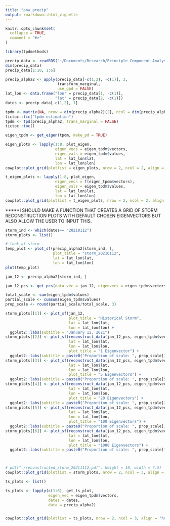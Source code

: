 ```yaml
---
title: "pnw_precip"
output: rmarkdown::html_vignette
---
```


```r
knitr::opts_chunk$set(
  collapse = TRUE,
  comment = "#>"
)
```

```r
library(tpdmethods)

precip_data <- readRDS("~/Documents/Research/Principle_Component_Analysis/pnw_precip_data_pkg_subset.rds")
dim(precip_data)
precip_data[1:10, 1:6]
```



```r
precip_alpha2 <- apply(precip_data[-c(1,2), -c(1)], 2, 
                       transform_marginal, 
                       use_gpd = FALSE)
lat_lon <- data.frame("lon" = precip_data[1, -c(1)],
                      "lat" = precip_data[2, -c(1)])
dates <- precip_data[-c(1,2), 1]
```

```r
tpdm <- matrix(NA, nrow = dim(precip_alpha2)[2], ncol = dim(precip_alpha2)[2])
tictoc::tic("tpdm estimation")
tpdm <- tpd(precip_alpha2, trans_marginal = FALSE)
tictoc::toc()
```

```r
eigen_tpdm <- get_eigen(tpdm, make_pd = TRUE)
```

```r
eigen_plots <- lapply(1:8, plot_eigen, 
                      eigen_vecs = eigen_tpdm$vectors, 
                      eigen_vals = eigen_tpdm$values, 
                      lat = lat_lon$lat, 
                      lon = lat_lon$lon)
cowplot::plot_grid(plotlist = eigen_plots, nrow = 2, ncol = 2, align = "hv")
```

```r
t_eigen_plots <- lapply(1:8, plot_eigen, 
                      eigen_vecs = f(eigen_tpdm$vectors), 
                      eigen_vals = eigen_tpdm$values, 
                      lat = lat_lon$lat, 
                      lon = lat_lon$lon)
cowplot::plot_grid(plotlist = t_eigen_plots, nrow = 2, ncol = 2, align = "hv")
```



*****I SHOULD MAKE A FUNCTION THAT CREATES A GRID OF STORM RECONSTRUCTION PLOTS WITH 
DEFAULT CHOSEN EIGENVECTORS BUT ALSO ALLOW THE USER TO INPUT THIS. 


```r
storm_ind <- which(dates== "20210112")
storm_plots <- list()

# look at storm 
temp_plot <- plot_sf(precip_alpha2[storm_ind, ], 
                     plot_title = "storm_20210112", 
                     lat = lat_lon$lat, 
                     lon = lat_lon$lon)
plot(temp_plot)

jan_12 <- precip_alpha2[storm_ind, ]

jan_12_pcs <- get_pcs(data_vec = jan_12, eigenvecs = eigen_tpdm$vectors)

total_scale <- sum(eigen_tpdm$values)
partial_scale <- cumsum(eigen_tpdm$values)
prop_scale <- round(partial_scale/total_scale, 3)

storm_plots[[1]] <- plot_sf(jan_12, 
                            plot_title = "Historical Storm", 
                            lat = lat_lon$lat, 
                            lon = lat_lon$lon) + 
  ggplot2::labs(subtitle = "January 12, 2021")
storm_plots[[2]] <- plot_sf(reconstruct_data(jan_12_pcs, eigen_tpdm$vectors, 1), 
                            lat = lat_lon$lat, 
                            lon = lat_lon$lon,
                            plot_title = "1 Eigenvector") + 
  ggplot2::labs(subtitle = paste0("Proportion of scale: ", prop_scale[1]))
storm_plots[[3]] <- plot_sf(reconstruct_data(jan_12_pcs, eigen_tpdm$vectors, 5), 
                            lat = lat_lon$lat, 
                            lon = lat_lon$lon,
                            plot_title = "5 Eigenvectors") + 
  ggplot2::labs(subtitle = paste0("Proportion of scale: ", prop_scale[5]))
storm_plots[[4]] <- plot_sf(reconstruct_data(jan_12_pcs, eigen_tpdm$vectors, 20), 
                            lat = lat_lon$lat, 
                            lon = lat_lon$lon,
                            plot_title = "20 Eigenvectors") + 
  ggplot2::labs(subtitle = paste0("Proportion of scale: ", prop_scale[20]))
storm_plots[[5]] <- plot_sf(reconstruct_data(jan_12_pcs, eigen_tpdm$vectors, 100), 
                            lat = lat_lon$lat, 
                            lon = lat_lon$lon,
                            plot_title = "100 Eigenvectors") + 
  ggplot2::labs(subtitle = paste0("Proportion of scale: ", prop_scale[100]))
storm_plots[[6]] <- plot_sf(reconstruct_data(jan_12_pcs, eigen_tpdm$vectors, 1000), 
                            lat = lat_lon$lat, 
                            lon = lat_lon$lon,
                            plot_title = "1000 Eigenvectors") + 
  ggplot2::labs(subtitle = paste0("Proportion of scale: ", prop_scale[1000]))



# pdf("./reconstructed_storm_20211112.pdf", height = 10, width = 7.5)
cowplot::plot_grid(plotlist = storm_plots, nrow = 2, ncol = 3, align = "hv")
```




```r

ts_plots <- list()

ts_plots <- lapply(c(1:6), get_ts_plot, 
                   eigen_vec = eigen_tpdm$vectors, 
                   dates = dates, 
                   data = precip_alpha2)


cowplot::plot_grid(plotlist = ts_plots, nrow = 2, ncol = 3, align = "hv")
```
